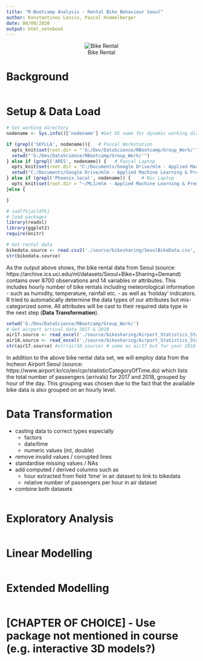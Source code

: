 ```yaml
---
title: "R-Bootcamp Analysis - Rental Bike Behaviour Seoul"
author: Konstantinos Lessis, Pascal Himmelberger
date: 08/09/2020
output: html_notebook
---
```

<center>
![Bike Rental](./img/rental.jpg)
</center>

# Background

```r

```

# Setup & Data Load

```r
# Set working directory
nodename <- Sys.info()['nodename'] #Get OS name for dynamic working directory setting

if (grepl('SKYLLA', nodename)){   # Pascal Workstation
  opts_knit$set(root.dir = "'G:/Dev/DataScience/RBootcamp/Group_Work/'")
  setwd("'G:/Dev/DataScience/RBootcamp/Group_Work/'")
} else if (grepl('ARES', nodename)) {   # Pascal Laptop
  opts_knit$set(root.dir = "C:/Documents/Google Drive/mlm - Applied Machine Learning & Predictive Modelling")
  setwd("C:/Documents/Google Drive/mlm - Applied Machine Learning & Predictive Modelling")
} else if (grepl('Phoenix.local', nodename)) {    # Nic Laptop
  opts_knit$set(root.dir = "~/ML1/mlm - Applied Machine Learning & Predictive Modelling")
}else {

}

# sadlfkjasldfkj
# load packages
library(readxl)
library(ggplot2)
require(knitr)

# Get rental data
bikedata.source <- read.csv2('./source/bikesharing/SeoulBikeData.csv', sep=c(','))
str(bikedata.source)
```
As the output above shows, the bike rental data from Seoul (source: https://archive.ics.uci.edu/ml/datasets/Seoul+Bike+Sharing+Demand) contains over 8700 observations and 14 variables or attributes. This includes hourly number of bike rentals including meteorological information - such as humidity, temperature, rainfall etc. -  as well as 'holiday' indicators.
R tried to automatically determine the data types of our attributes but mis-categorized some. All attributes will be cast to their required data type in the next step (**Data Transformation**).

```r
setwd('G:/Dev/DataScience/RBootcamp/Group_Work/')
# Get airport arrival data 2017 & 2018
air17.source <- read_excel('./source/bikesharing/Airport_Statistics_Stat_by_Time_of_Day_201701_201712_edited.xls', sheet = 1)
air18.source <- read_excel('./source/bikesharing/Airport_Statistics_Stat_by_Time_of_Day_201801_201812_edited.xls', sheet = 1)
str(air17.source) #str(air18.source) # same as air17 but for year 2018

```
In addition to the above bike rental data set, we will employ data from the Incheon Airport Seoul (source: https://www.airport.kr/co/en/cpr/statisticCategoryOfTime.do) which lists the total number of passengers (arrivals) for 2017 and 2018, grouped by hour of the day. This grouping was chosen due to the fact that the available bike data is also grouped on an hourly level.


# Data Transformation

* casting data to correct types especially
    + factors
    + date/time
    + numeric values (int, double)
* remove invalid values / corrupted lines
* standardise missing values / NAs
* add computed / derived columns such as
    + hour extracted from field 'time' in air dataset to link to bikedata
    + relative number of passengers per hour in air dataset
* combine both datasets


```r

```

# Exploratory Analysis
```r

```

# Linear Modelling

```r

```

# Extended Modelling
```r

```

# [CHAPTER OF CHOICE] - Use package not mentioned in course (e.g. interactive 3D models?)
```r

```
